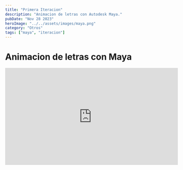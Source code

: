 ```yaml
---
title: "Primera Iteracion"
description: "Animacion de letras con Autodesk Maya."
pubDate: "Nov 28 2023"
heroImage: "../../assets/images/maya.png"
category: "Otros"
tags: ["maya", "iteracion"]
---
```


# Animacion de letras con Maya

<iframe
    class="mx-auto px-auto"
    width="560"
    height="315"
    src="https://www.youtube.com/embed/wVySjPdM4J4?si=VxlXawCkjoEJz9PN"
    title="Animacion de Letras"
    frameborder="0"
    allow="accelerometer; autoplay; encrypted-media; gyroscope; picture-in-picture"
    allowfullscreen
></iframe>

